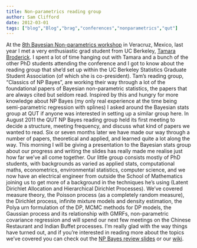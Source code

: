 ```yaml
---
title: Non-parametrics reading group
author: Sam Clifford
date: 2012-03-01
tags: ["blog","Blog","brag","conferences","nonparametrics","qut"]
---
```


At the [8th Bayesian Non-parametrics workshop](http://bnpworkshop.org/) in Veracruz, Mexico, last year I met a very enthusiastic grad student from UC Berkeley, [Tamara Broderick](http://www.stat.berkeley.edu/~tab/). I spent a lot of time hanging out with Tamara and a bunch of the other PhD students attending the conference and I got to know about the reading group that she'd set up within the UC Berkeley Statistics Graduate Student Association (of which she is co-president). Tam's reading group, "Classics of NP Bayes", are working their way through a lot of the foundational papers of Bayesian non-parametric statistics, the papers that are always cited but seldom read. Inspired by this and hungry for more knowledge about NP Bayes (my only real experience at the time being semi-parametric regression with splines) I asked around the Bayesian stats group at QUT if anyone was interested in setting up a similar group here. In August 2011 the QUT NP Bayes reading group held its first meeting to decide a structure, meeting frequency, and discuss what kind of papers we wanted to read. Six or seven months later we have made our way through a number of papers, theoretical and applied, and learned quite a lot along the way. This morning I will be giving a presentation to the Bayesian stats group about our progress and writing the slides has really made me realise just how far we've all come together. Our little group consists mostly of PhD students, with backgrounds as varied as applied stats, computational maths, econometrics, environmental statistics, computer science, and we now have an electrical engineer from outside the School of Mathematics joining us to get more of a background in the techniques he's using (Latent Dirichlet Allocation and Hierarchical Dirichlet Processes). We've covered measure theory, the Poisson process (as a completely random measure), the Dirichlet process, infinite mixture models and density estimation, the Polya urn formulation of the DP, MCMC methods for DP models, the Gaussian process and its relationship with GMRFs, non-parametric covariance regression and will spend our next few meetings on the Chinese Restaurant and Indian Buffet processes. I'm really glad with the way things have turned out, and if you're interested in reading more about the topics we've covered you can check out the [NP Bayes review slides](http://samcliffordinfo.files.wordpress.com/2012/03/npbayes.pdf) or our [wiki](https://wiki.qut.edu.au/display/npbayes/Home).